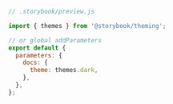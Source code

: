 ```js
// .storybook/preview.js

import { themes } from '@storybook/theming';

// or global addParameters
export default {
  parameters: {
    docs: {
      theme: themes.dark,
    },
  },
};
```
